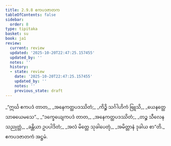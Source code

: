 ```yaml
---
title: 2.9.8 ဧကပဒဇာတက
tableOfContents: false
sidebar:
  order: 8
type: tipitaka
basket: su
book: ja1
review:
  current: review
  updated: '2025-10-20T22:47:25.157455'
  updated_by: ''
  notes: ''
  history:
  - state: review
    date: '2025-10-20T22:47:25.157455'
    updated_by: ''
    notes: ''
    previous_state: draft
---
```



<DynamicBreadcrumb />


<ReviewStatus review={frontmatter.review} showDetails={true} />

<HypothesisAnnotation frontmatter={frontmatter} />

<Division number="175" book="ja1" e="ch" v="22" p="66">

<Paragraph number="623" type="verses" book="ja1">
_“ဣင်္ဃ ဧကပဒံ တာတ,_  
_အနေကတ္ထပဒဿိတံ;_  
_ကိဉ္စိ သင်္ဂါဟိကံ ဗြူသိ,_  
_ယေနတ္ထေ သာဓယေမသေ”._  

</Paragraph>

</Division>
<Division number="176" book="ja1" e="ch" v="22" p="66">

<Paragraph number="624" type="verses" book="ja1">
_“ဒက္ခေယျေကပဒံ တာတ,_  
_အနေကတ္ထပဒဿိတံ;_  
_တဉ္စ သီလေန သညုတ္တံ,_  
_ခန္တိယာ ဥပပါဒိတံ;_  
_အလံ မိတ္တေ သုခါပေတုံ,_  
_အမိတ္တာနံ ဒုခါယ စာ”တိ._  


</Paragraph>
</Division>

<Paragraph number="625" type="center" book="ja1">
ဧကပဒဇာတကံ အဋ္ဌမံ.
</Paragraph>